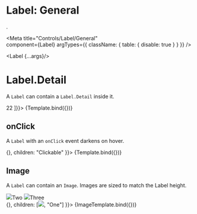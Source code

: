 
# Label: General
. 

<Meta
  title="Controls/Label/General"  
  component={Label}
  argTypes={{
    className: { table: { disable: true } }
  }}
/>

  <Label {...args}/>

# Label.Detail

A `Label` can contain a `Label.Detail` inside it.

<Canvas>
  <Story
    name="Properties"
    args={{ onClick: null, children: ["Dogs", <Label.Detail>22</Label.Detail> ]}}>
    {Template.bind({})}
  </Story>
</Canvas>

## onClick

A `Label` with an `onClick` event darkens on hover.

<Canvas>
  <Story
    name="onClick"
    args={{ onClick: () => {}, children: "Clickable" }}>
    {Template.bind({})}
  </Story>
</Canvas>

## Image

A `Label` can contain an `Image`. Images are sized to match the Label height.

<div>
  <Label {...args}/>
  <Label size="small"><Image src='https://react.semantic-ui.com/images/avatar/small/elliot.jpg'/>Two</Label>
  <Label size="huge"><Image src='https://react.semantic-ui.com/images/avatar/small/stevie.jpg'/>Three</Label>
</div>  

<Canvas>
  <Story
    name="Image"
    args={{ onClick: () => {}, children: [<Image src='https://react.semantic-ui.com/images/avatar/small/joe.jpg'/>, "One"] }}>
    {ImageTemplate.bind({})}
  </Story>
</Canvas>